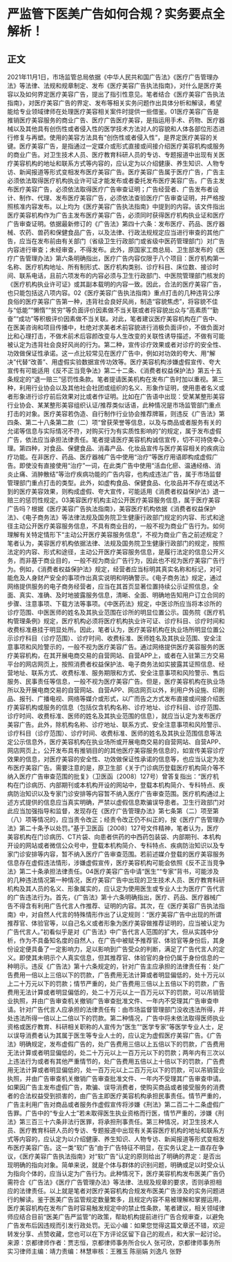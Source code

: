 # 严监管下医美广告如何合规？实务要点全解析！
## 正文
2021年11月1日，市场监管总局依据《中华人民共和国广告法》《医疗广告管理办法》等法律、法规和规章制定、发布《医疗美容广告执法指南》，对什么是医疗美容以及如何界定医疗美容广告，提出了指引性意见。笔者结合《医疗美容广告执法指南》，对医疗美容广告的界定、发布等相关实务问题作出具体分析和解读，希望能给专业领域律师在处理医疗美容相关案件时提供一些借鉴。01医疗美容广告是推销医疗美容服务的商业广告、医疗广告医疗美容，是指运用手术、药物、医疗器械以及其他具有创伤性或者侵入性的医学技术方法对人的容貌和人体各部位形态进行修复与再塑。使用的美容方法具有“创伤性或者侵入性”，是界定医疗美容的关键。医疗美容广告，是指通过一定媒介或形式直接或间接介绍医疗美容机构或服务的商业广告。对卫生技术人员、医疗教育科研人员的专访、专题报道中出现有关医疗美容机构的地址和联系方式等内容的，应认定为以介绍健康、养生知识、人物专访、新闻报道等形式变相发布医疗美容广告。医疗美容广告属于医疗广告，广告主必须依法取得医疗机构执业许可证才能发布或者委托发布医疗美容广告。广告主发布医疗美容广告，必须依法取得医疗广告审查证明；广告经营者、广告发布者设计、制作、代理、发布医疗美容广告，必须依法查验医疗广告审查证明，并严格按照核准内容发布。以上均为《医疗美容广告执法指南》中提到的内容。该文件指出医疗美容机构作为广告主发布医疗美容广告，必须同时获得医疗机构执业证和医疗广告审查证明。依据最新修订的《广告法》第四十六条：发布医疗、药品、医疗器械、农药、兽药和保健食品广告，以及法律、行政法规规定应当进行审查的其他广告，应当在发布前由有关部门（省级卫生行政部门或省级中医药管理部门）对广告内容进行审查；未经审查，不得发布。此外，原国家工商总局、卫生部发布的《医疗广告管理办法》第六条明确指出，医疗广告内容仅限于八个项目：医疗机构第一名称、医疗机构地址、所有制形式、医疗机构类别、诊疗科目、床位数、接诊时间、联系电话，且前六项发布的内容必须与卫生行政部门、中医院管理部门核发的《医疗机构执业许可证》或其副本载明的内容一致。因此，合法的医疗美容广告，也只能包括这八项内容。02《医疗美容广告执法指南》重点打击的几种违背公序良俗的医疗美容广告第一种，违背社会良好风尚，制造“容貌焦虑”，将容貌不佳与“低能”“懒惰”“贫穷”等负面评价因素做不当关联或者将容貌出众与“高素质”“勤奋”“成功”等积极评价因素做不当关联。对此，笔者建议医疗美容机构在广告中、在医美咨询和项目传播中，杜绝对求美者术前容貌进行消极负面评价，不做负面对比和心理打击，不做术前术后容颜改变与人生改变的关联性诱导描述，不做有可能被认定为违背社会良好风尚的行为。第二种，宣传诊疗效果或者对诊疗的安全性、功效做保证性承诺。这一点比较常见在医疗广告中，例如对功效的夸大、用“解决”代替“改善”、用虚假实验数据宣传功效等。医疗美容机构涉嫌虚假宣传、夸大宣传有可能适用《反不正当竞争法》第二十二条、《消费者权益保护法》第五十五条规定的“退一赔三”惩罚性条款。笔者提请医美机构在发布广告时加以重视。第三种，利用行业协会以及其他社会社团或组织的名义、形象作证明，使用患者名义或者形象进行诊疗前后效果对比或者作证明。比如在广告语中出现：受某某整形美容行业协会、某某整形美容组织认证/推荐类似话语，此种情况是市场监管部门重点打击的对象。医疗美容若伪造、自行制作行业协会推荐牌匾，则违反《广告法》第四条、第二十八条第二款（二）项“曾获荣誉等信息，以及与商品或者服务有关的允诺等信息与实际情况不符，对购买行为有实质性影响的”的规定，属于发布虚假广告，依法应当承担法律责任。笔者提请医疗美容机构诚信宣传，切不可持侥幸心理。第四种，对食品、保健食品、消毒产品、化妆品宣传与医疗美容相关的疾病治疗功能。在非医疗、药品、医疗器械广告中使用“治疗”等医疗用语即构成虚假广告。即使没有直接使用“治疗”一词，在此类广告中使用“活血化瘀、温通经络、消炎止痛、消肿散结”等治疗疾病功能的广告内容，也构成违法广告，属于市场监督管理部门重点打击的类型。此外，如虚构食品、保健食品、化妆品并不存在或达不到的医疗美容效果，则构成虚假、夸大宣传，可能适用《消费者权益保护法》退一赔三的惩罚性规定。03美容医疗机构主动公开医疗美容服务信息，属于医疗美容广告吗？根据《医疗美容广告执法指南》，美容医疗机构依据《消费者权益保护法》、《电子商务法》等法律法规及国务院卫生健康行政部门规定的内容、形式和途径主动公开医疗美容服务信息，不具有商业目的，一般不视为商业广告行为。如何理解有关特定情形下“主动公开医疗美容服务信息”，不视为商业广告之前述规定？笔者认为，美容医疗机构依据法律、法规及国务院卫生健康行政部门的规定，按照法定的内容、形式和途径，主动公开医疗美容服务信息，是履行法定的信息公开义务，而非基于商业目的，一般不视为商业广告行为，因此也不视为医疗美容广告行为。例如，《消费者权益保护法》规定，经营者应当标明其真实名称和标记，对可能危及人身财产安全的事项作出真实说明和明确警示。《电子商务法》规定，通过网络提供服务的电子商务经营者，应当在其首页显著位置持续公示证照信息，全面、真实、准确、及时地披露服务信息，清晰、全面、明确地告知用户订立合同的步骤、注意事项、下载方法等事项。《中医药法》规定，中医诊所应当将本诊所的诊疗范围、中医医师的姓名及其执业范围在诊所的明显位置公示。国务院《医疗机构管理条例》规定，医疗机构必须将医疗机构执业许可证、诊疗科目、诊疗时间和收费标准悬挂于明显处所。因此，笔者认为，医疗美容机构在执业场所明显位置公示诊疗科目（诊疗范围）、诊疗时间、收费标准、医师姓名及其执业范围、安全注意事项和风险警示的，一般不视为医疗美容广告。通过网络提供医疗美容服务的医疗美容机构，在其开展电商交易的自营网站、自营APP上，或者在入驻第三方交易平台的网店网页上，按照消费者权益保护法、电子商务法如实披露其证照信息、经营地址、联系方式、收费标准、服务期限和方式、安全注意事项和风险警示、售后服务、民事责任等信息，一般不视为医疗美容广告。但是，医疗美容机构在执业场所以及开展电商交易的自营网站、自营APP、网店网页以外，利用户外设施、印刷品、报刊、广播电视、网络等媒介或形式，以广而告之方式发布直接或间接介绍医疗美容机构或服务的信息（包括仅含机构名称、诊疗地址、诊疗科目、诊疗范围、诊疗时间、收费标准、医师的姓名及其执业范围的信息），就应当认定为发布医疗美容广告。此外，除机构名称、诊疗地址、联系方式、安全注意事项和风险警示、诊疗科目（诊疗范围）、诊疗时间、收费标准、医师的姓名及其执业范围信息等法定公示信息外，医疗美容机构在执业场所或开展电商交易的自营网站、自营APP、网店网页上，公开发布具有推销目的的其他医疗美容服务信息的，如宣传美容诊疗效果的信息，对医疗美容的安全性、功效做保证性承诺的信息等，也应当认定为发布医疗美容广告。需要注意的是，原卫生部《关于门诊病历登载医疗机构简介等不纳入医疗广告审查范围的批复》（卫医函〔2008〕127号）曾答复指出：“医疗机构在门诊病历、内部期刊或本机构开设的网站中，登载本机构简介、专科特点、疾病防治知识以及专家门诊安排等内容暂不纳入医疗广告审查范围。医疗机构通过上述方式提供的信息应当真实明确，严禁以虚假信息欺骗误导患者。卫生行政部门对此应当加强指导和监督，发现存在《医疗广告管理办法》第七条第（二）项至第（八）项等情况的，应当责令改正；经责令改正仍不纠正的，按《医疗广告管理办法》第二十条予以处罚。”基于卫医函〔2008〕127号文件精神，笔者认为，医疗美容机构在门诊病历、CT片袋、向患者供药的中西药包装袋、内部期刊、本机构开设的网站或者微信公众号中，登载本机构简介、专科特点、疾病防治知识以及专家门诊安排等内容，暂不纳入医疗广告审查范围。若前述媒介登载的医疗美容服务信息存在虚假违法情形，涉嫌虚假宣传，医疗美容机构可能会依照《反不正当竞争法》第二十条承担法律责任。04医疗美容广告中请“医生”“专家”背书，可能涉及的几种违法情况第一种情况，医疗美容广告中出现的卫生技术人员、医疗教育科研机构及其人员的名义、形象属实的，应认定为使用医生或专业人士为医疗广告代言的广告违法行为。首先，《广告法》第十六条明确指出，医疗、药品、医疗器械广告不得含有利用广告代言人作推荐、证明的内容。其次，在《医疗美容广告执法指南》中，对自然人代言的特殊情形作出了认定规则：“医疗美容广告中出现的所谓推荐官、体验官等，以自己名义或者形象为医疗美容做推荐证明的，应当被认定为广告代言人。”初看似乎是对《广告法》中广告代言人范围的扩大，但从实践中分析，作为不具备知名度的自然人，在广告中被赋予推荐官、体验官等身份后，其身份设定便具备了一定影响力，足以影响到广告受众的判断，满足了广告代言人的定义。即使其未明示个人真实信息，但其推荐官、体验官的身份仍属于身份信息的一种明示。违反《广告法》第十六条规定的，针对广告主应承担的法律责任有：处广告费用一倍以上三倍以下的罚款，广告费用无法计算或者明显偏低的，处十万元以上二十万元以下的罚款；情节严重的，处广告费用三倍以上五倍以下的罚款，广告费用无法计算或者明显偏低的，处二十万元以上一百万元以下的罚款，可以吊销营业执照，并由广告审查机关撤销广告审查批准文件、一年内不受理其广告审查申请。针对广告代言人应承担的法律责任有：由市场监督管理部门没收违法所得，并处违法所得一倍以上二倍以下的罚款。第二种情况，广告中将未依法取得医师执业资格或医疗教育、科研相关职称的人宣传为“医生”“医学专家”等医学专业人士，足以误导消费者认为其属于医生等专业人士的，应认定为虚假医疗美容广告。《广告法》明确规定，发布虚假广告的，处广告费用三倍以上五倍以下的罚款，广告费用无法计算或者明显偏低的，处二十万元以上一百万元以下的罚款；两年内有三次以上违法行为或者有其他严重情节的，处广告费用五倍以上十倍以下的罚款，广告费用无法计算或者明显偏低的，处一百万元以上二百万元以下的罚款，可以吊销营业执照，并由广告审查机关撤销广告审查批准文件、一年内不受理其广告审查申请。如果因广告主发布虚假广告，欺骗、误导消费者，使购买商品或者接受服务的消费者的合法权益受到损害的，由广告主即医疗美容机构承担民事责任。情节严重的，广告主利用广告对商品或者服务作虚假宣传将涉嫌《刑法》第二百二十二条虚假广告罪。广告中的“专业人士”若未取得医生执业资格而行医，情节严重的，涉嫌《刑法》第三百三十六条非法行医罪，将承担刑事责任。第三种情况，对卫生技术人员、医疗教育科研人员的专访、专题报道中出现有关美容医疗机构的地址和联系方式等内容的，应认定为以介绍健康、养生知识、人物专访、新闻报道等形式变相发布医疗美容广告。这一类“软广告”由于广告特征不明显，在实务认定上一直存在争议，《医疗美容广告执法指南》对“软广告”认定的原则给出了明确的界定：是否出现明确的指向对象。简单来说，就是个体与群体的识别问题，明确或足以时受众认为指向个体的，应当认定为广告行为。此种情况下，医疗美容机构发布医美广告仍需符合《广告法》《医疗广告管理办法》等法律、法规及规章的要求，否则承担相应的法律责任。以上就是笔者对医疗美容机构合规发布医美广告涉及的实务问题进行的解读。鉴于医美广告监管规定数量繁多，且规定内容不易被理解和掌握运用，医疗美容机构在发布广告时容易触发规定中的禁止性条款，笔者建议，相关领域律师应结合目前“医美广告严监管”的政策，帮助机构提前进行广告合规审查，以避免广告发布后因违规而引发行政处罚。无讼小编：如果您觉得这篇文章还不错，欢迎转发分享、点赞收藏，您也可以在下方评论区留下自己的观点，和大家一起讨论。来源：京都律师作者：贾志恒，京都律师事务所合伙人           张可欣，京都律师事务所实习律师主编：靖力责编：林慧审核：王雅玉 陈丽娟 刘逸凡 张野